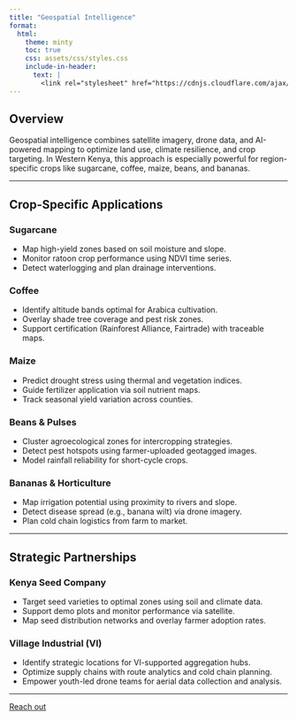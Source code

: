 ```yaml
---
title: "Geospatial Intelligence" 
format:
  html:
    theme: minty
    toc: true
    css: assets/css/styles.css
    include-in-header:
      text: |
        <link rel="stylesheet" href="https://cdnjs.cloudflare.com/ajax/libs/font-awesome/6.4.0/css/all.min.css">
---
```


## Overview

Geospatial intelligence combines satellite imagery, drone data, and AI-powered mapping to optimize land use, climate resilience, and crop targeting. In Western Kenya, this approach is especially powerful for region-specific crops like sugarcane, coffee, maize, beans, and bananas.

---

## Crop-Specific Applications

### <span class="fa-icon"><i class="fas fa-cube"></i></span> Sugarcane
- Map high-yield zones based on soil moisture and slope.
- Monitor ratoon crop performance using NDVI time series.
- Detect waterlogging and plan drainage interventions.

### <span class="fa-icon"><i class="fas fa-mug-hot"></i></span> Coffee
- Identify altitude bands optimal for Arabica cultivation.
- Overlay shade tree coverage and pest risk zones.
- Support certification (Rainforest Alliance, Fairtrade) with traceable maps.

### <span class="fa-icon"><i class="fas fa-warehouse"></i></span> Maize
- Predict drought stress using thermal and vegetation indices.
- Guide fertilizer application via soil nutrient maps.
- Track seasonal yield variation across counties.

### <span class="fa-icon"><i class="fas fa-seedling"></i></span> Beans & Pulses
- Cluster agroecological zones for intercropping strategies.
- Detect pest hotspots using farmer-uploaded geotagged images.
- Model rainfall reliability for short-cycle crops.

### <span class="fa-icon"><i class="fas fa-apple-alt"></i></span> Bananas & Horticulture
- Map irrigation potential using proximity to rivers and slope.
- Detect disease spread (e.g., banana wilt) via drone imagery.
- Plan cold chain logistics from farm to market.

---

## Strategic Partnerships

### <span class="fa-icon"><i class="fas fa-seedling"></i></span> Kenya Seed Company
- Target seed varieties to optimal zones using soil and climate data.
- Support demo plots and monitor performance via satellite.
- Map seed distribution networks and overlay farmer adoption rates.

### <span class="fa-icon"><i class="fas fa-industry"></i></span> Village Industrial (VI)
- Identify strategic locations for VI-supported aggregation hubs.
- Optimize supply chains with route analytics and cold chain planning.
- Empower youth-led drone teams for aerial data collection and analysis.

---


[Reach out](mailto:info@lighthouseanalytics.ke)
